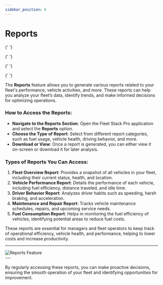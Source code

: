 ```yaml
---
sidebar_position: 6
---
```


# Reports


<Head>
  <meta charSet="UTF-8" />
  <meta name="viewport" content="width=device-width, initial-scale=1.0" />
  <title>Fleet Stack Reports - Analyze Fleet Performance and Activities</title>
  <meta name="description" content="Generate and access various reports in Fleet Stack to analyze your fleet's performance, vehicle activities, and optimize operations." />
  <meta name="keywords" content="Fleet Stack, reports, fleet performance, vehicle activities, fuel usage, driver behavior, maintenance report" />
  <meta name="author" content="Fleet Stack" />
  <meta name="robots" content="index, follow" />
  <link rel="canonical" href="https://docs.fleetstackglobal.com/Fleet-Stack-Pro/Reports-and-Analysis/" />

  <!-- Open Graph Metadata for social sharing -->

{' '}

<meta
  property="og:title"
  content="Fleet Stack Reports - Analyze Fleet Performance and Activities"
/>
<meta
  property="og:description"
  content="Access various reports in Fleet Stack to monitor your fleet's performance and make informed decisions."
/>
<meta property="og:type" content="website" />
<meta property="og:url" content="https://docs.fleetstackglobal.com/Fleet-Stack-Pro/Reports-and-Analysis/" />
<meta
  property="og:image"
  content="https://fleetstackglobal.com/assets/img/Graphics/orginal/Stack01.png"
/>

  <!-- Twitter Card Metadata -->

{' '}

<meta name="twitter:card" content="summary_large_image" />
<meta
  name="twitter:title"
  content="Fleet Stack Reports - Analyze Fleet Performance and Activities"
/>
<meta
  name="twitter:description"
  content="Generate reports to analyze your fleet's performance and optimize operations with Fleet Stack."
/>
<meta
  name="twitter:image"
  content="https://fleetstackglobal.com/assets/img/Graphics/orginal/Stack01.png"
/>

  <!-- Schema.org JSON-LD Markup for TechArticle -->

{' '}

<script type="application/ld+json">
  {`
      {
        "@context": "https://schema.org",
        "@type": "TechArticle",
        "mainEntityOfPage": {
          "@type": "WebPage",
          "@id": "https://docs.fleetstackglobal.com/Fleet-Stack-Pro/Reports-and-Analysis/"
        },
        "headline": "Fleet Stack Reports",
        "description": "Generate and access various reports in Fleet Stack to analyze your fleet's performance, vehicle activities, and optimize operations.",
        "image": "https://fleetstackglobal.com/assets/img/Graphics/orginal/Stack01.png",
        "author": {
          "@type": "Organization",
          "name": "Fleet Stack"
        },
        "publisher": {
          "@type": "Organization",
          "name": "Fleet Stack",
          "logo": {
            "@type": "ImageObject",
            "url": "https://fleetstackglobal.com"
          }
        }
      }
    `}
</script>

  <!-- Schema.org JSON-LD Markup for the Guide -->

{' '}

<script type="application/ld+json">
  {`
      {
        "@context": "https://schema.org",
        "@type": "WebPage",
        "name": "Fleet Stack Reports",
        "description": "Step-by-step guide on how to generate and access reports in Fleet Stack for effective fleet management.",
        "mainEntity": [
          {
            "@type": "ItemList",
            "itemListElement": [
              {
                "@type": "ListItem",
                "position": 1,
                "name": "How to Access the Reports",
                "description": "Navigate to the Reports section in the Fleet Stack app."
              },
              {
                "@type": "ListItem",
                "position": 2,
                "name": "Types of Reports Available",
                "description": "Overview of different report categories such as fleet overview, vehicle performance, and driver behavior."
              }
            ]
          }
        ]
      }
    `}
</script>

</Head>

The **Reports** feature allows you to generate various reports related to your fleet's performance, vehicle activities, and more. These reports can help you analyze your fleet’s data, identify trends, and make informed decisions for optimizing operations.

### **How to Access the Reports:**

- **Navigate to the Reports Section**: Open the Fleet Stack Pro application and select the **Reports** option.
- **Choose the Type of Report**: Select from different report categories, such as fuel usage, vehicle health, driving behavior, and more.
- **Download or View**: Once a report is generated, you can either view it on-screen or download it for later analysis.

### **Types of Reports You Can Access:**

1. **Fleet Overview Report**: Provides a snapshot of all vehicles in your fleet, including their current status, health, and location.
2. **Vehicle Performance Report**: Details the performance of each vehicle, including fuel efficiency, distance traveled, and idle time.
3. **Driver Behavior Report**: Analyzes driver habits such as speeding, harsh braking, and acceleration.
4. **Maintenance and Repair Report**: Tracks vehicle maintenance schedules, repairs, and upcoming service needs.
5. **Fuel Consumption Report**: Helps in monitoring the fuel efficiency of vehicles, identifying potential areas to reduce fuel costs.

These reports are essential for managers and fleet operators to keep track of operational efficiency, vehicle health, and performance, helping to lower costs and increase productivity.

---

<div
  style={{
    display: 'flex',
    justifyContent: 'center',
    alignItems: 'center',
    height: '520px',
  }}
>
  <img
    src="/assets/pro/Reports.jpg"
    alt="Reports Feature"
    style={{
      width: '250px',
      borderRadius: '8px',
      boxShadow: '0 4px 6px rgba(0, 0, 0, 0.1)',
    }}
  />
</div>
---

By regularly accessing these reports, you can make proactive decisions, ensuring the smooth operation of your fleet and identifying opportunities for improvement.
